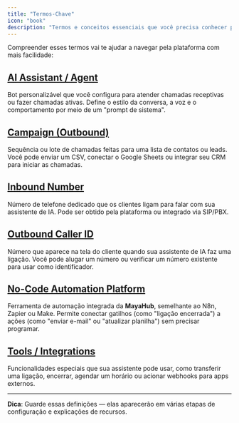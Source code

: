 ```yaml
---
title: "Termos-Chave"
icon: "book"
description: "Termos e conceitos essenciais que você precisa conhecer para usar a MayaHub de forma eficaz"
---
```


Compreender esses termos vai te ajudar a navegar pela plataforma com mais facilidade:

## [AI Assistant / Agent](/ai-assistants/voice-selection)

Bot personalizável que você configura para atender chamadas receptivas ou fazer chamadas ativas. Define o estilo da conversa, a voz e o comportamento por meio de um "prompt de sistema".

## [Campaign (Outbound)](/outbound-calls/campaigns)

Sequência ou lote de chamadas feitas para uma lista de contatos ou leads. Você pode enviar um CSV, conectar o Google Sheets ou integrar seu CRM para iniciar as chamadas.

## [Inbound Number](/phone-numbers/types)

Número de telefone dedicado que os clientes ligam para falar com sua assistente de IA. Pode ser obtido pela plataforma ou integrado via SIP/PBX.

## [Outbound Caller ID](/outbound-calls/caller-id)

Número que aparece na tela do cliente quando sua assistente de IA faz uma ligação. Você pode alugar um número ou verificar um número existente para usar como identificador.

## [No-Code Automation Platform](/automation-platform/sms-capabilities)

Ferramenta de automação integrada da **MayaHub**, semelhante ao N8n, Zapier ou Make. Permite conectar gatilhos (como "ligação encerrada") a ações (como "enviar e-mail" ou "atualizar planilha") sem precisar programar.

## [Tools / Integrations](/getting-started/core-concepts)

Funcionalidades especiais que sua assistente pode usar, como transferir uma ligação, encerrar, agendar um horário ou acionar webhooks para apps externos.

---

**Dica**: Guarde essas definições — elas aparecerão em várias etapas de configuração e explicações de recursos.